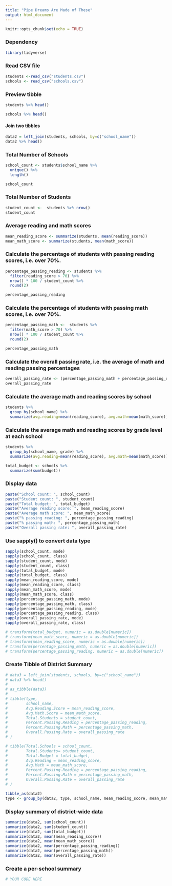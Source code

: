 ```yaml
---
title: "Pipe Dreams Are Made of These"
output: html_document
---
```


```r
knitr::opts_chunk$set(echo = TRUE)
```

### Dependency
```r
library(tidyverse)
```
### Read CSV file
```r
students <-read_csv("students.csv")
schools <- read_csv("schools.csv")
```
### Preview tibble
```r
students %>% head()
```
```r
schools %>% head()
```

#### Join two tibbles
```r
data2 = left_join(students, schools, by=c("school_name"))
data2 %>% head()
```

### Total Number of Schools
```r
school_count <- students$school_name %>% 
  unique() %>% 
  length()

school_count
```

### Total Number of Students
```r
student_count <-  students %>% nrow()
student_count
```

### Average reading and math scores
```r
mean_reading_score <- summarize(students, mean(reading_score))
mean_math_score <- summarize(students, mean(math_score))
```
### Calculate the percentage of students with passing reading scores, i.e. over 70%.
```r
percentage_passing_reading <- students %>% 
  filter(reading_score > 70) %>% 
  nrow() * 100 / student_count %>% 
  round(2)

percentage_passing_reading
```
### Calculate the percentage of students with passing math scores, i.e. over 70%.
```r
percentage_passing_math <-  students %>% 
  filter(math_score > 70) %>% 
  nrow() * 100 / student_count %>% 
  round(2)

percentage_passing_math
```
### Calculate the overall passing rate, i.e. the average of math and reading passing percentages
```r
overall_passing_rate <- (percentage_passing_math + percentage_passing_reading) / 2
overall_passing_rate
```

### Calculate the average math and reading scores by school
```r
students %>% 
  group_by(school_name) %>% 
  summarize(avg.reading=mean(reading_score), avg.math=mean(math_score))
```

### Calculate the average math and reading scores by grade level at each school
```r
students %>% 
  group_by(school_name, grade) %>% 
  summarize(avg.reading=mean(reading_score), avg.math=mean(math_score))
```
```r
total_budget <- schools %>% 
  summarize(sum(budget))
```


### Display data
```r
paste("School count: ", school_count)
paste("Student count: ", student_count)
paste("Total budget: ", total_budget)
paste("Average reading score: ", mean_reading_score)
paste("Average math score: ", mean_math_score)
paste("% passing reading: ", percentage_passing_reading)
paste("% passing math: ", percentage_passing_math)
paste("Overall passing rate: ", overall_passing_rate)
```

### Use sapply() to convert data type
```r
sapply(school_count, mode)
sapply(school_count, class)
sapply(student_count, mode)
sapply(student_count, class)
sapply(total_budget, mode)
sapply(total_budget, class)
sapply(mean_reading_score, mode)
sapply(mean_reading_score, class)
sapply(mean_math_score, mode)
sapply(mean_math_score, class)
sapply(percentage_passing_math, mode)
sapply(percentage_passing_math, class)
sapply(percentage_passing_reading, mode)
sapply(percentage_passing_reading, class)
sapply(overall_passing_rate, mode)
sapply(overall_passing_rate, class)

# transform(total_budget, numeric = as.double[numeric])
# transform(mean_math_score, numeric = as.double[numeric])
# transform(mean_reading_score, numeric = as.double[numeric])
# transform(percentage_passing_math, numeric = as.double[numeric])
# transform(percentage_passing_reading, numeric = as.double[numeric])
```

### Create Tibble of District Summary
```r
# data3 = left_join(students, schools, by=c("school_name"))
# data3 %>% head()
# 
# as_tibble(data3)
# 
# tibble(type,
#        school_name,
#        Avg.Reading.Score = mean_reading_score,
#        Avg.Math.Score = mean_math_score,
#        Total.Students = student_count,
#        Percent.Passing.Reading = percentage_passing_reading,
#        Percent.Passing.Math = percentage_passing_math,
#        Overall.Passing.Rate = overall_passing_rate
# )

# tibble(Total.Schools = school_count,
#        Total.Students= student_count,
#        Total.Budget = total_budget,
#        Avg.Reading = mean_reading_score, 
#        Avg.Math = mean_math_score,
#        Percent.Passing.Reading = percentage_passing_reading,
#        Percent.Passing.Math = percentage_passing_math,
#        Overall.Passing.Rate = overall_passing_rate
# )

tibble_as(data2)
type <- group_by(data2, type, school_name, mean_reading_score, mean_math_score, student_count)

```
### Display summary of district-wide data
```r
summarize(data2, sum(school_count))
summarize(data2, sum(student_count))
summarize(data2, sum(total_budget))
summarize(data2, mean(mean_reading_score))
summarize(data2, mean(mean_math_score))
summarize(data2, mean(percentage_passing_reading))
summarize(data2, mean(percentage_passing_math))
summarize(data2, mean(overall_passing_rate))
```

### Create a per-school summary
```r
# YOUR CODE HERE
```


